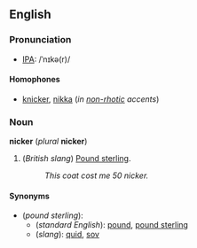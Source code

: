 ==English==
===Pronunciation===
*[[IPA]]: /ˈnɪkə(r)/

====Homophones====
*[[knicker]], [[nikka]] (''in [[non-rhotic]] accents'')

===Noun===
'''nicker''' (''plural'' '''nicker''')<!--note that this is the correct plural - "nicker" is invariant''-->

#(''British slang'') [[Pound sterling]].
#:''This coat cost me 50 nicker.''

====Synonyms====
*(''pound sterling''):
**(''standard English''): [[pound]], [[pound sterling]]
**(''slang''): [[quid]], [[sov]]